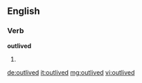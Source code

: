 ==English==

===Verb===
'''outlived'''

# {{past of|outlive}}

[[de:outlived]]
[[it:outlived]]
[[mg:outlived]]
[[vi:outlived]]